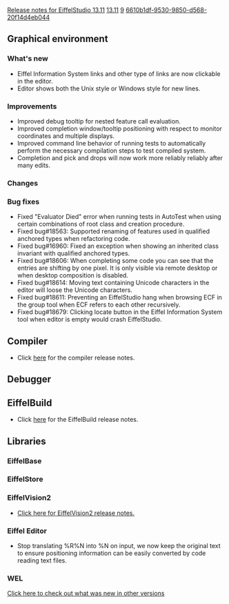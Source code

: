 [[Property:title|Release notes for EiffelStudio 13.11]]
[[Property:link_title|13.11]]
[[Property:weight|9]]
[[Property:uuid|6610b1df-9530-9850-d568-20f14d4eb044]]
==Graphical environment==

===What's new===
* Eiffel Information System links and other type of links are now clickable in the editor.
* Editor shows both the Unix style or Windows style for new lines.

===Improvements===
* Improved debug tooltip for nested feature call evaluation.
* Improved completion window/tooltip positioning with respect to monitor coordinates and multiple displays.
* Improved command line behavior of running tests to automatically perform the necessary compilation steps to test compiled system.
* Completion and pick and drops will now work more reliably reliably after many edits.

===Changes===

===Bug fixes===
* Fixed "Evaluator Died" error when running tests in AutoTest when using certain combinations of root class and creation procedure.
* Fixed bug#18563: Supported renaming of features used in qualified anchored types when refactoring code.
* Fixed bug#16960: Fixed an exception when showing an inherited class invariant with qualified anchored types.
* Fixed bug#18606: When completing some code you can see that the entries are shifting by one pixel. It is only visible via remote desktop or when desktop composition is disabled.
* Fixed bug#18614: Moving text containing Unicode characters in the editor will loose the Unicode characters.
* Fixed bug#18611: Preventing an EiffelStudio hang when browsing ECF in the group tool when ECF refers to each other recursively.
* Fixed bug#18679: Clicking locate button in the Eiffel Information System tool when editor is empty would crash EiffelStudio.

==Compiler==
* Click [[Major changes between ISE Eiffel 7.3 and ISE Eiffel 13.11|here]] for the compiler release notes.

==Debugger==

==EiffelBuild==
* Click [[EiffelBuild Version History|here]]  for the EiffelBuild release notes.

==Libraries==

===EiffelBase===
===EiffelStore===
===EiffelVision2===
* [[Revisions and Bug Fixes|Click here for EiffelVision2 release notes.]]

===Eiffel Editor ===
* Stop translating %R%N into %N on input, we now keep the original text to ensure positioning information can be easily converted by code reading text files.

===WEL===

[[EiffelStudio release notes|Click here to check out what was new in other versions]]


